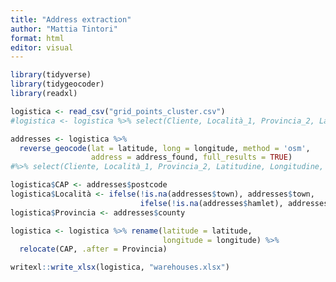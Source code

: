 ---
title: "Address extraction"
author: "Mattia Tintori"
format: html
editor: visual
---

```{r}
library(tidyverse)
library(tidygeocoder)
library(readxl)
```

```{r}
logistica <- read_csv("grid_points_cluster.csv")
#logistica <- logistica %>% select(Cliente, Località_1, Provincia_2, Latitudine, Longitudine, Freq_ordini)
```

```{r}
addresses <- logistica %>% 
  reverse_geocode(lat = latitude, long = longitude, method = 'osm',
                  address = address_found, full_results = TRUE)
#%>% select(Cliente, Località_1, Provincia_2, Latitudine, Longitudine, Freq_ordini, village, town, city, county, postcode)
```

```{r}
logistica$CAP <- addresses$postcode
logistica$Località <- ifelse(!is.na(addresses$town), addresses$town,
                             ifelse(!is.na(addresses$hamlet), addresses$hamlet, addresses$village))
logistica$Provincia <- addresses$county
```

```{r}
logistica <- logistica %>% rename(latitude = latitude,
                                  longitude = longitude) %>% 
  relocate(CAP, .after = Provincia)
```

```{r}
writexl::write_xlsx(logistica, "warehouses.xlsx")
```